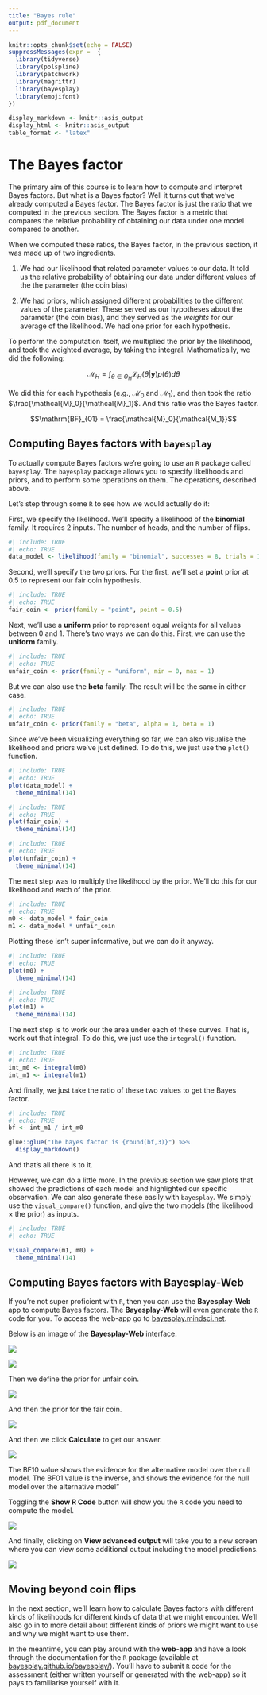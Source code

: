 ```yaml
---
title: "Bayes rule"
output: pdf_document
---
```


```r
knitr::opts_chunk$set(echo = FALSE)
suppressMessages(expr =  {
  library(tidyverse)
  library(polspline)
  library(patchwork)
  library(magrittr)
  library(bayesplay)
  library(emojifont)
})

display_markdown <- knitr::asis_output
display_html <- knitr::asis_output
table_format <- "latex"
```
# The Bayes factor

The primary aim of this course is to learn how to compute and interpret Bayes
factors. But what is a Bayes factor? Well it turns out that we've already
computed a Bayes factor. The Bayes factor is just the ratio that we computed in
the previous section. The Bayes factor is a metric that compares the relative
probability of obtaining our data under one model compared to another. 

When we computed these ratios, the Bayes factor, in the previous section, it was
made up of two ingredients. 

1. We had our likelihood that related parameter values to our data. It told
us the relative probability of obtaining our data under different values of the
the parameter (the coin bias)

2. We had priors, which assigned different probabilities to the different values
of the parameter. These served as our hypotheses about the parameter (the coin
bias), and they served as the *weights* for our average of the likelihood. 
We had one prior for each hypothesis.

To perform the computation itself, we multiplied the prior by the likelihood,
and took the weighted average, by taking the integral. Mathematically, we did
the following:

$$\mathcal{M}_H = \int_{\theta\in\Theta_H}\mathcal{L}_H(\theta|\mathbf{y})p(\theta)d\theta$$

We did this for each hypothesis (e.g., $\mathcal{M}_0$ and $\mathcal{M}_1$),
and then took the ratio $\frac{\mathcal{M}_0}{\mathcal{M}_1}$. And this ratio
was the Bayes factor.

$$\mathrm{BF}_{01} = \frac{\mathcal{M}_0}{\mathcal{M_1}}$$

## Computing Bayes factors with `bayesplay`

To actually compute Bayes factors we're going to use an `R` package called 
`bayesplay`. The `bayesplay` package allows you to specify likelihoods and 
priors, and to perform some operations on them. The operations, described above.

Let's step through some `R` to see how we would actually do it:


First, we specify the likelihood. We'll specify a likelihood of the **binomial**
family. It requires 2 inputs. The number of heads, and the number of flips.

```r
#| include: TRUE
#| echo: TRUE
data_model <- likelihood(family = "binomial", successes = 8, trials = 10)
```

Second, we'll specify the two priors. For the first, we'll set a **point** prior
at 0.5 to represent our fair coin hypothesis.

```r
#| include: TRUE
#| echo: TRUE
fair_coin <- prior(family = "point", point = 0.5)
```

Next, we'll use a **uniform** prior to represent equal weights for all values 
between 0 and 1. There's two ways we can do this. First, we can use the 
**uniform** family.

```r
#| include: TRUE
#| echo: TRUE
unfair_coin <- prior(family = "uniform", min = 0, max = 1)
```

But we can also use the **beta** family. The result will be the same in either
case.

```r
#| include: TRUE
#| echo: TRUE
unfair_coin <- prior(family = "beta", alpha = 1, beta = 1)
```


Since we've been visualizing everything so far, we can also visualise the 
likelihood and priors we've just defined. To do this, we just use the `plot()`
function.


```r
#| include: TRUE
#| echo: TRUE
plot(data_model) +
  theme_minimal(14)
```

```r
#| include: TRUE
#| echo: TRUE
plot(fair_coin) +
  theme_minimal(14)
```
```r
#| include: TRUE
#| echo: TRUE
plot(unfair_coin) +
  theme_minimal(14)
```

The next step was to multiply the likelihood by the prior. We'll do this for
our likelihood and each of the prior.

```r
#| include: TRUE
#| echo: TRUE
m0 <- data_model * fair_coin
m1 <- data_model * unfair_coin
```

Plotting these isn't super informative, but we can do it anyway.

```r
#| include: TRUE
#| echo: TRUE
plot(m0) +
  theme_minimal(14)
```

```r
#| include: TRUE
#| echo: TRUE
plot(m1) +
  theme_minimal(14)
```


The next step is to work our the area under each of these curves. That is, work 
out that integral. To do this, we just use the `integral()` function.

```r
#| include: TRUE
#| echo: TRUE
int_m0 <- integral(m0)
int_m1 <- integral(m1)
```


And finally, we just take the ratio of these two values to get the Bayes factor.

```r
#| include: TRUE
#| echo: TRUE
bf <- int_m1 / int_m0
```

```r
glue::glue("The bayes factor is {round(bf,3)}") %>%
  display_markdown()
```

And that's all there is to it. 

However, we can do a little more. In the previous section we saw plots that showed
the predictions of each model and highlighted our specific observation. We can
also generate these easily with `bayesplay`. We simply use the `visual_compare()`
function, and give the two models (the likelihood $\times$ the prior) as inputs.

```r
#| include: TRUE
#| echo: TRUE

visual_compare(m1, m0) +
  theme_minimal(14)
```


## Computing Bayes factors with Bayesplay-Web

If you're not super proficient with `R`, then you can use the **Bayesplay-Web**
app to compute Bayes factors. The **Bayesplay-Web** will even generate the `R`
code for you. To access the web-app go to
[bayesplay.mindsci.net](https://bayesplay.mindsci.net).

Below is an image of the **Bayesplay-Web** interface. 

![](https://raw.githubusercontent.com/ljcolling/bayes2022/main/_site/bayesplay_interface.png)


![](https://raw.githubusercontent.com/ljcolling/bayes2022/main/_site/define_likelihood.png)

Then we define the prior for unfair coin.

![](https://raw.githubusercontent.com/ljcolling/bayes2022/main/_site/alt_prior.png)


And then the prior for the fair coin.

![](https://raw.githubusercontent.com/ljcolling/bayes2022/main/_site/null_prior.png)

And then we click **Calculate** to get our answer.


![](https://raw.githubusercontent.com/ljcolling/bayes2022/main/_site/calculate.png)

The BF10 value shows the evidence for the alternative model over the null
model. The BF01 value is the inverse, and shows the evidence for the null model
over the alternative model"

Toggling the **Show R Code** button will show you the `R` code you need to compute
the model.

![](https://raw.githubusercontent.com/ljcolling/bayes2022/main/_site/show_rcode.png)

And finally, clicking on **View advanced output** will take you to a new screen
where you can view some additional output including the model predictions. 


![](https://raw.githubusercontent.com/ljcolling/bayes2022/main/_site/model_predictions.png)

## Moving beyond coin flips

In the next section, we'll learn how to calculate Bayes factors with different 
kinds of likelihoods for different kinds of data that we might encounter. We'll
also go in to more detail about different kinds of priors we might want to use
and why we might want to use them.

In the meantime, you can play around with the **web-app** and have a look
through the documentation for the `R` package (available at
[bayesplay.github.io/bayesplay/](https://bayesplay.github.io/bayesplay/)).
You'll have to submit `R` code for the assessment (either written yourself or
generated with the web-app) so it pays to familiarise yourself with it. 




